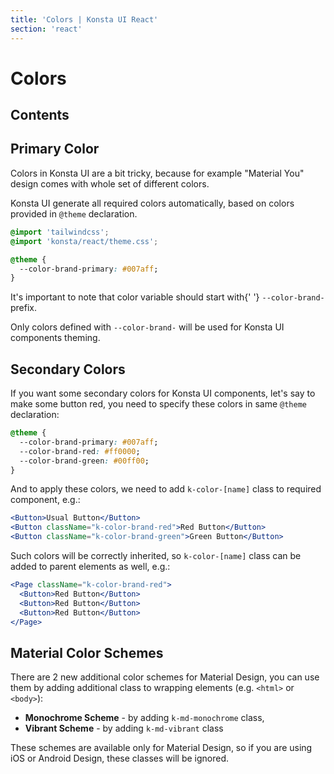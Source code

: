 ```yaml
---
title: 'Colors | Konsta UI React'
section: 'react'
---
```


# Colors

## Contents

## Primary Color

Colors in Konsta UI are a bit tricky, because for example "Material You" design comes with whole set of different colors.

Konsta UI generate all required colors automatically, based on colors provided in `@theme` declaration.

```css
@import 'tailwindcss';
@import 'konsta/react/theme.css';

@theme {
  --color-brand-primary: #007aff;
}
```

<div className="important-note">
  <p>
    It's important to note that color variable should start with{' '}
    <code>--color-brand-</code> prefix.
  </p>
  <p>
    Only colors defined with <code>--color-brand-</code> will be used for Konsta
    UI components theming.
  </p>
</div>

## Secondary Colors

If you want some secondary colors for Konsta UI components, let's say to make some button red, you need to specify these colors in same `@theme` declaration:

```css
@theme {
  --color-brand-primary: #007aff;
  --color-brand-red: #ff0000;
  --color-brand-green: #00ff00;
}
```

And to apply these colors, we need to add `k-color-[name]` class to required component, e.g.:

```jsx
<Button>Usual Button</Button>
<Button className="k-color-brand-red">Red Button</Button>
<Button className="k-color-brand-green">Green Button</Button>
```

Such colors will be correctly inherited, so `k-color-[name]` class can be added to parent elements as well, e.g.:

```jsx
<Page className="k-color-brand-red">
  <Button>Red Button</Button>
  <Button>Red Button</Button>
  <Button>Red Button</Button>
</Page>
```

## Material Color Schemes

There are 2 new additional color schemes for Material Design, you can use them by adding additional class to wrapping elements (e.g. `<html>` or `<body>`):

- **Monochrome Scheme** - by adding `k-md-monochrome` class,
- **Vibrant Scheme** - by adding `k-md-vibrant` class

These schemes are available only for Material Design, so if you are using iOS or Android Design, these classes will be ignored.
